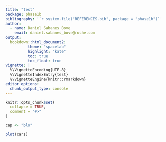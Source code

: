 ```yaml
---
title: "test"
package: phase1b
bibliography: '`r system.file("REFERENCES.bib", package = "phase1b")`'
author:
  - name: Daniel Sabanes Bove
    email: daniel.sabanes_bove@roche.com
output:
  bookdown::html_document2:
          theme: "spacelab"
          highlight: "kate"
          toc: true
          toc_float: true
vignette: |
  %\VignetteEncoding{UTF-8}
  %\VignetteIndexEntry{test}
  %\VignetteEngine{knitr::rmarkdown}
editor_options:
  chunk_output_type: console
---
```


```r
knitr::opts_chunk$set(
  collapse = TRUE,
  comment = "#>"
)
```

```r
cap <- "blo"
```

```r
plot(cars)
```
